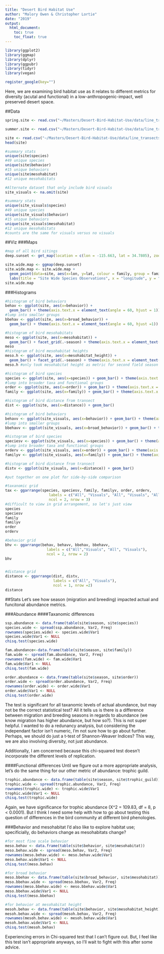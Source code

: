 ```yaml
---
title: "Desert Bird Habitat Use"
author: "Malory Owen & Christopher Lortie"
date: "2019"
output:
  html_document:
    toc: true
    toc_float: true
---
```


```r
library(ggplot2)
library(ggmap)
library(dplyr)
library(ggpubr)
library(tidyr)
library(vegan)

register_google(key="")
```

Here, we are examining bird habitat use as it relates to different metrics for diversity (acutal and functional) in a low-anthropogenic-impact, well preserved desert space. 

##Data
```r
spring.site <- read.csv("~/Masters/Desert-Bird-Habitat-Use/data/line_transects_flower.csv")

summer.site <- read.csv("~/Masters/Desert-Bird-Habitat-Use/data/line_transects_fruit.csv")

site <- read.csv("~/Masters/Desert-Bird-Habitat-Use/data/line_transects.csv")
head(site)

#summary stats
unique(site$species)
#49 unique species
unique(site$behavior)
#15 unique behaviors
unique(site$mesohabitat)
#12 unique mesohabitats

#Alternate dataset that only include bird visuals
site_visuals <- na.omit(site)

#summary stats
unique(site_visuals$species)
#49 unique species
unique(site_visuals$behavior)
#15 unique behaviors
unique(site_visuals$mesohabitat)
#12 unique mesohabitats
#counts are the same for visuals versus no visuals
```

##Viz
###Maps
```r
#map of all bird sitings
deep.sunset <- get_map(location = c(lon = -115.663, lat = 34.7805), zoom = 17, color="bw")

site.wide.map <- ggmap(deep.sunset)
site.wide.map <- site.wide.map +
  geom_point(data=site, aes(x=lon, y=lat, colour = family, group = family), alpha = 3/10, size =4) +
  labs(title = "Site Wide Species Observations", x = "longitude", y = "latitude", color = "Family")
site.wide.map
```

###Histograms
```r

#histogram of bird behaviors
behav <- ggplot(site, aes(x=behavior)) + 
  geom_bar() + theme(axis.text.x = element_text(angle = 60, hjust = 1))
#lump into smaller groups 
bbehav <- ggplot(site, aes(x=broad_behavior)) + 
  geom_bar() + theme(axis.text.x = element_text(angle = 60, hjust =1))

#histogram of bird mesohabitats
meso <- ggplot(site, aes(x=mesohabitat)) + 
  geom_bar() + facet_grid(.~season) + theme(axis.text.x = element_text(angle = 60, hjust = 1))
meso
#histogram of bird mesohabitat heights
meso.h <- ggplot(site, aes(x=mesohabitat_height)) + 
  geom_bar() + facet_grid(.~season) + theme(axis.text.x = element_text(angle = 60, hjust = 1))
meso.h #only took mesohabitat height as metric for second field season

#histogram of bird species
species <- ggplot(site, aes(x=species)) + geom_bar() + theme(axis.text.x = element_text(angle = 60, hjust = 1))
#lump into broader taxa and functional groups
order <- ggplot(site, aes(x=order)) + geom_bar() + theme(axis.text.x = element_text(angle = 60, hjust = 1))
family <- ggplot(site, aes(x=family)) + geom_bar() + theme(axis.text.x = element_text(angle = 60, hjust = 1))

#histogram of bird distance from transect
dist <- ggplot(site, aes(x=distance)) + geom_bar() 

#histogram of bird behaviors
behavv <- ggplot(site_visuals, aes(x=behavior)) + geom_bar() + theme(axis.text.x = element_text(angle = 60, hjust = 1))
#lump into smaller groups 
bbehavv <- ggplot(site_visuals, aes(x=broad_behavior)) + geom_bar() + theme(axis.text.x = element_text(angle = 60, hjust =1))

#histogram of bird species
speciesv <- ggplot(site_visuals, aes(x=species)) + geom_bar() + theme(axis.text.x = element_text(angle = 60, hjust = 1))
#lump into broader taxa and functional groups
orderv <- ggplot(site_visuals, aes(x=order)) + geom_bar() + theme(axis.text.x = element_text(angle = 60, hjust = 1))
familyv <- ggplot(site_visuals, aes(x=family)) + geom_bar() + theme(axis.text.x = element_text(angle = 60, hjust = 1))

#histogram of bird distance from transect
distv <- ggplot(site_visuals, aes(x=distance)) + geom_bar() 

#put together on one plot for side-by-side comparison

#taxanomic grid
tax <- ggarrange(species, speciesv, family, familyv, order, orderv,
                    labels = c("All", "Visuals", "All", "Visuals", "All", "Visuals"),
                    ncol = 2, nrow = 3)
#difficult to view in grid arrangement, so let's just view
species
speciesv
family
familyv
order
orderv

#behavior grid
bhv <- ggarrange(behav, behavv, bbehav, bbehavv,
                   labels = c("All","Visuals", "All", "Visuals"),
                   ncol = 2, nrow = 2)
bhv


#distance grid
distance <- ggarrange(dist, distv,
                      labels = c("All", "Visuals"),
                      ncol = 1, nrow =2)
distance

```

##Stats
Let's see how season (migration and breeding) impacted actual and funcitonal abundance metrics.

###Abundance
####Taxanomic differences
```r
ssp.abundance <- data.frame(table(site$season, site$species))
species.wide <- spread(ssp.abundance, Var2, Freq)
rownames(species.wide) <- species.wide$Var1  
species.wide$Var1 <- NULL
chisq.test(species.wide)

fam.abundance<-data.frame(table(site$season, site$family))
fam.wide <- spread(fam.abundance, Var2, Freq)
rownames(fam.wide) <- fam.wide$Var1
fam.wide$Var1 <- NULL
chisq.test(fam.wide)

order.abundance <- data.frame(table(site$season, site$order))
order.wide <- spread(order.abundance, Var2, Freq)
rownames(order.wide) <- order.wide$Var1
order.wide$Var1 <- NULL
chisq.test(order.wide)
```
The test is significant for all taxanomic levels of actual abundance, but may not be the correct statistical test? All it tells us is there is a difference between migration and breeding seasons in regards to abundance (we know migration has higher abundance, but how so?). This is not super helpful. I wanted to do a redunancy analysis, but considering the independant factor isn't numeric, I'm not sure how to go about further. Perhaps, we should do just a t-test of Shannon-Weaver Indices? This way, we are also involving diversity, not just abundance.

Additionally, I am concerned because this chi-squared test doesn't incorporate the different levels of replication.

####Functional differences
Until we figure out a more appropriate analysis, let's do the same thing for our other metric of abundance: trophic guild. 

```r
trophic.abundance <- data.frame(table(site$season, site$trophic_guild))
trophic.wide <- spread(trophic.abundance, Var2, Freq)
rownames(trophic.wide) <- trophic.wide$Var1  
trophic.wide$Var1 <- NULL
chisq.test(trophic.wide)

```
Again, we have significance for trophic abundance (X^2 = 109.83, df = 8, p < 0.0001). But I think I need some help with how to go about testing this question of differences in the bird community at different bird phenologies.

###Behavior and mesohabitat 
I'd also like to explore habitat use; specificially, do behaviors change as mesohabitats change? 
```r
#for most fine scale behavior
meso.behav <- data.frame(table(site$behavior, site$mesohabitat))
meso.behav.wide <- spread(meso.behav, Var2, Freq)
rownames(meso.behav.wide) <- meso.behav.wide$Var1  
meso.behav.wide$Var1 <- NULL
chisq.test(meso.behav)

#for broad behavior
meso.bbehav <- data.frame(table(site$broad_behavior, site$mesohabitat))
meso.bbehav.wide <- spread(meso.bbehav, Var2, Freq)
rownames(meso.bbehav.wide) <- meso.bbehav.wide$Var1  
meso.bbehav.wide$Var1 <- NULL
chisq.test(meso.bbehav)

#for behavior at mesohabitat height
mesoh.behav <- data.frame(table(site$behavior, site$mesohabitat_height))
mesoh.behav.wide <- spread(mesoh.behav, Var2, Freq)
rownames(mesoh.behav.wide) <- mesoh.behav.wide$Var1  
mesoh.behav.wide$Var1 <- NULL
chisq.test(mesoh.behav)
```
Experiencing errors in Chi-squared test that I can't figure out. But, I feel like this test isn't appropriate anyways, so I'll wait to fight with this after some advice.
